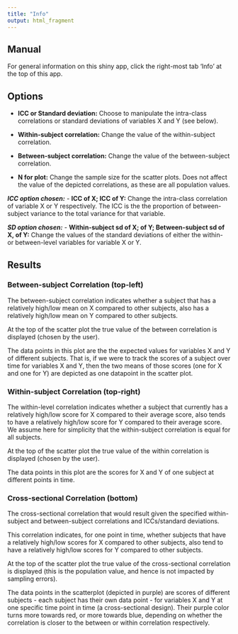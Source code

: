 ```yaml
---
title: "Info"
output: html_fragment
---
```

## Manual
For general information on this shiny app, click the right-most tab 'Info' at the top of this app. 

## Options 

- **ICC or Standard deviation:** Choose to manipulate the intra-class correlations or standard deviations of variables X and Y (see below).

- **Within-subject correlation:** Change the value of the within-subject correlation.
- **Between-subject correlation:** Change the value of the between-subject correlation.
- **N for plot:** Change the sample size for the scatter plots. Does not affect the value of the depicted correlations, as these are all population values.

***ICC option chosen:***
- **ICC of X; ICC of Y:** Change the intra-class correlation of variable X or Y respectively. The ICC is the the proportion of between-subject variance to the total variance for that variable.

***SD option chosen:***
- **Within-subject sd of X; of Y; Between-subject sd of X, of Y:** Change the values of the standard deviations of either the within- or between-level variables for variable X or Y.


## Results

### Between-subject Correlation (top-left) 
The between-subject correlation indicates whether a subject that has a relatively high/low mean on X compared to other subjects, also has a relatively high/low mean on Y compared to other subjects. 

At the top of the scatter plot the true value of the between correlation is displayed (chosen by the user).

The data points in this plot are the the expected values for variables X and Y of different subjects. That is, if we were to track the scores of a subject over time for variables X and Y, then the two means of those scores (one for X and one for Y) are depicted as one datapoint in the scatter plot.

### Within-subject Correlation (top-right) 
The within-level correlation indicates whether a subject that currently has a relatively high/low score for X compared to their average score, also tends to have a relatively high/low score for Y compared to their average score. We assume here for simplicity that the within-subject correlation is equal for all subjects.

At the top of the scatter plot the true value of the within correlation is displayed (chosen by the user).

The data points in this plot are the scores for X and Y of one subject at different points in time.

### Cross-sectional Correlation (bottom)
The cross-sectional correlation that would result given the specified within-subject and between-subject correlations and ICCs/standard deviations. 

This correlation indicates, for one point in time, whether subjects that have a relatively high/low scores for X compared to other subjects, also tend to have a relatively high/low scores for Y compared to other subjects. 

At the top of the scatter plot the true value of the cross-sectional correlation is displayed (this is the population value, and hence is not impacted by sampling errors).

The data points in the scatterplot (depicted in purple) are scores of different subjects - each subject has their own data point - for variables X and Y at one specific  time point in time (a cross-sectional design). Their purple color turns more towards red, or more towards blue, depending on whether the correlation is closer to the between or within correlation respectively.


